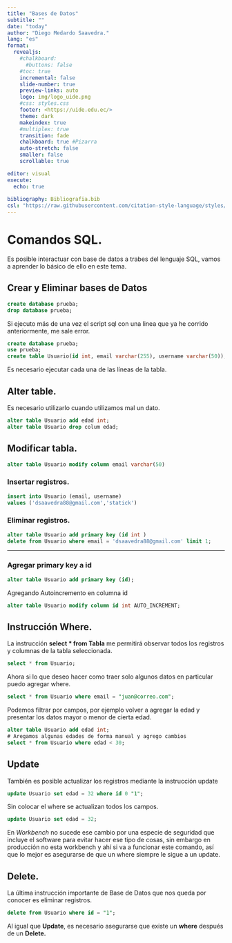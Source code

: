 ```yaml
---
title: "Bases de Datos"
subtitle: ""
date: "today"
author: "Diego Medardo Saavedra."
lang: "es"
format:
  revealjs:
    #chalkboard: 
      #buttons: false
    #toc: true
    incremental: false
    slide-number: true
    preview-links: auto
    logo: img/logo_uide.png
    #css: styles.css
    footer: <https://uide.edu.ec/>
    theme: dark
    makeindex: true
    #multiplex: true
    transition: fade
    chalkboard: true #Pizarra
    auto-stretch: false
    smaller: false
    scrollable: true

editor: visual
execute: 
  echo: true
    
bibliography: Bibliografia.bib
csl: "https://raw.githubusercontent.com/citation-style-language/styles/master/apa.csl"
---
```


# Comandos SQL.

Es posible interactuar con base de datos a trabes del lenguaje SQL, vamos a aprender lo básico de ello en este tema.

## Crear y Eliminar bases de Datos

``` sql
create database prueba;
drop database prueba;
```

Si ejecuto más de una vez el script sql con una linea que ya he corrido anteriormente, me sale error.

``` sql
create database prueba;
use prueba;
create table Usuario(id int, email varchar(255), username varchar(50));
```

Es necesario ejecutar cada una de las líneas de la tabla.

## Alter table.

Es necesario utilizarlo cuando utilizamos mal un dato.

``` sql
alter table Usuario add edad int;
alter table Usuario drop colum edad;
```

## Modificar tabla.

``` sql
alter table Usuario modify column email varchar(50)
```

### Insertar registros.

``` sql
insert into Usuario (email, username)
values ('dsaavedra88@gmail.com','statick')
```

### Eliminar registros.

``` sql
alter table Usuario add primary key (id int )
delete from Usuario where email = 'dsaavedra88@gmail.com' limit 1;
```

------------------------------------------------------------------------

### Agregar primary key a id

``` sql
alter table Usuario add primary key (id);
```

Agregando Autoincremento en columna id

``` sql
alter table Usuario modify column id int AUTO_INCREMENT;
```

## Instrucción Where.

La instrucción **select \* from Tabla** me permitirá observar todos los registros y columnas de la tabla seleccionada.

``` sql
select * from Usuario;
```

Ahora si lo que deseo hacer como traer solo algunos datos en particular puedo agregar where.

``` sql
select * from Usuario where email = "juan@correo.com";
```

Podemos filtrar por campos, por ejemplo volver a agregar la edad y presentar los datos mayor o menor de cierta edad.

``` sql
alter table Usuario add edad int;
# Aregamos algunas edades de forma manual y agrego cambios
select * from Usuario where edad < 30; 
```

## Update

También es posible actualizar los registros mediante la instrucción update

``` sql
update Usuario set edad = 32 where id 0 "1";
```

Sin colocar el where se actualizan todos los campos.

``` sql
update Usuario set edad = 32;
```

En *Workbench* no sucede ese cambio por una especie de seguridad que incluye el software para evitar hacer ese tipo de cosas, sin embargo en producción no esta workbench y ahí si va a funcionar este comando, así que lo mejor es asegurarse de que un where siempre le sigue a un update.

## Delete.

La última instrucción importante de Base de Datos que nos queda por conocer es eliminar registros.

``` sql
delete from Usuario where id = "1";
```

Al igual que **Update**, es necesario asegurarse que existe un **where** después de un **Delete.**

